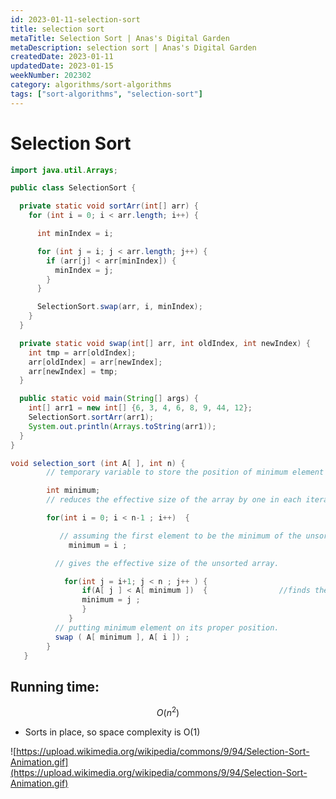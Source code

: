 ```yaml
---
id: 2023-01-11-selection-sort
title: selection sort
metaTitle: Selection Sort | Anas's Digital Garden
metaDescription: selection sort | Anas's Digital Garden
createdDate: 2023-01-11
updatedDate: 2023-01-15
weekNumber: 202302
category: algorithms/sort-algorithms
tags: ["sort-algorithms", "selection-sort"]
---
```

# Selection Sort

```java
import java.util.Arrays;

public class SelectionSort {

  private static void sortArr(int[] arr) {
    for (int i = 0; i < arr.length; i++) {

      int minIndex = i;

      for (int j = i; j < arr.length; j++) {
        if (arr[j] < arr[minIndex]) {
          minIndex = j;
        }
      }

      SelectionSort.swap(arr, i, minIndex);
    }
  }

  private static void swap(int[] arr, int oldIndex, int newIndex) {
    int tmp = arr[oldIndex];
    arr[oldIndex] = arr[newIndex];
    arr[newIndex] = tmp;
  }

  public static void main(String[] args) {
    int[] arr1 = new int[] {6, 3, 4, 6, 8, 9, 44, 12};
    SelectionSort.sortArr(arr1);
    System.out.println(Arrays.toString(arr1));
  }
}
```

```java
void selection_sort (int A[ ], int n) {
        // temporary variable to store the position of minimum element

        int minimum;
        // reduces the effective size of the array by one in each iteration.

        for(int i = 0; i < n-1 ; i++)  {

           // assuming the first element to be the minimum of the unsorted array.
             minimum = i ;

          // gives the effective size of the unsorted array.

            for(int j = i+1; j < n ; j++ ) {
                if(A[ j ] < A[ minimum ])  {                //finds the minimum element
                minimum = j ;
                }
             }
          // putting minimum element on its proper position.
          swap ( A[ minimum ], A[ i ]) ;
        }
   }
```

## Running time:

$$
O(n^2)
$$

- Sorts in place, so space complexity is O(1)

![https://upload.wikimedia.org/wikipedia/commons/9/94/Selection-Sort-Animation.gif](https://upload.wikimedia.org/wikipedia/commons/9/94/Selection-Sort-Animation.gif)
